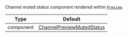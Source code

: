 Channel muted status component rendered within [`Preview`](../../ui-components/channel-list/channel-preview-messenger).

| Type      | Default                                                                                    |
| --------- | ------------------------------------------------------------------------------------------ |
| component | [ChannelPreviewMutedStatus](../../ui-components/channel-list/channel-preview-muted-status) |
